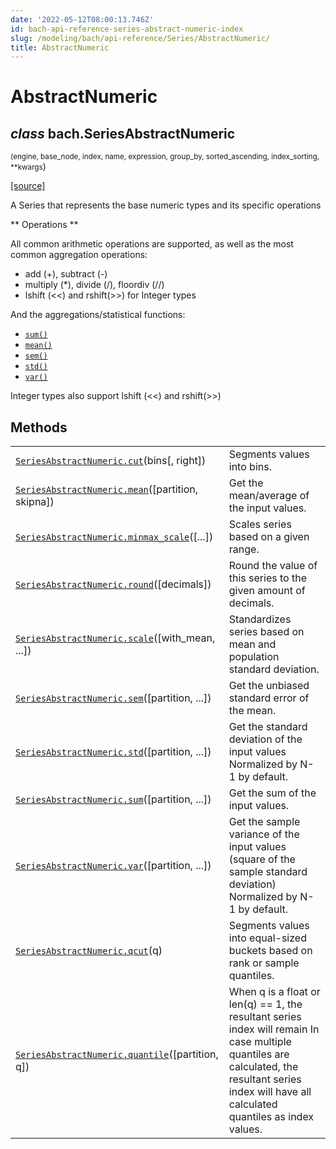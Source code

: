```yaml
---
date: '2022-05-12T08:00:13.746Z'
id: bach-api-reference-series-abstract-numeric-index
slug: /modeling/bach/api-reference/Series/AbstractNumeric/
title: AbstractNumeric
---
```


# AbstractNumeric

<div className="class">

## <span className="type-annotation"><em>class</em></span> <span className="additional-name">bach.</span><span className="name">SeriesAbstractNumeric</span>

<small className="parameter-list">(<span className="parameter" id="engine">engine</span>, <span className="parameter" id="base_node">base_node</span>, <span className="parameter" id="index">index</span>, <span className="parameter" id="name">name</span>, <span className="parameter" id="expression">expression</span>, <span className="parameter" id="group_by">group_by</span>, <span className="parameter" id="sorted_ascending">sorted_ascending</span>, <span className="parameter" id="index_sorting">index_sorting</span>, <span className="parameter" id="**">\*\*kwargs</span></small>)


&#8203;<span className="view-source">[[source]](https://github.com/objectiv/objectiv-analytics/blob/main/bach/bach/series/series_numeric.py)</span>

<div className="content">

A Series that represents the base numeric types and its specific operations

\*\* Operations \*\*

All common arithmetic operations are supported, as well as the most common aggregation operations:

* add (+), subtract (-)
* multiply (\*), divide (/), floordiv (//)
* lshift (<<) and rshift(>>) for Integer types

And the aggregations/statistical functions:

* [`sum()`](/modeling/bach/api-reference/Series/AbstractNumeric/bach.SeriesAbstractNumeric.sum.mdx)
* [`mean()`](/modeling/bach/api-reference/Series/AbstractNumeric/bach.SeriesAbstractNumeric.mean.mdx)
* [`sem()`](/modeling/bach/api-reference/Series/AbstractNumeric/bach.SeriesAbstractNumeric.sem.mdx)
* [`std()`](/modeling/bach/api-reference/Series/AbstractNumeric/bach.SeriesAbstractNumeric.std.mdx)
* [`var()`](/modeling/bach/api-reference/Series/AbstractNumeric/bach.SeriesAbstractNumeric.var.mdx)

Integer types also support lshift (<<) and rshift(>>)


</div>


</div>

## Methods

<div className="table-autosummary">

|                                                   |                                                                                                                                             |
| ------------------------------------------------- | ------------------------------------------------------------------------------------------------------------------------------------------ |
| [`SeriesAbstractNumeric.cut`](/modeling/bach/api-reference/Series/AbstractNumeric/bach.SeriesAbstractNumeric.cut.mdx)(bins[, right])          | Segments values into bins.                                                                                                                  |
| [`SeriesAbstractNumeric.mean`](/modeling/bach/api-reference/Series/AbstractNumeric/bach.SeriesAbstractNumeric.mean.mdx)([partition, skipna])   | Get the mean/average of the input values.                                                                                                   |
| [`SeriesAbstractNumeric.minmax_scale`](/modeling/bach/api-reference/Series/AbstractNumeric/bach.SeriesAbstractNumeric.minmax_scale.mdx)([...])         | Scales series based on a given range.                                                                                                       |
| [`SeriesAbstractNumeric.round`](/modeling/bach/api-reference/Series/AbstractNumeric/bach.SeriesAbstractNumeric.round.mdx)([decimals])           | Round the value of this series to the given amount of decimals.                                                                             |
| [`SeriesAbstractNumeric.scale`](/modeling/bach/api-reference/Series/AbstractNumeric/bach.SeriesAbstractNumeric.scale.mdx)([with_mean, ...])     | Standardizes series based on mean and population standard deviation.                                                                        |
| [`SeriesAbstractNumeric.sem`](/modeling/bach/api-reference/Series/AbstractNumeric/bach.SeriesAbstractNumeric.sem.mdx)([partition, ...])       | Get the unbiased standard error of the mean.                                                                                                |
| [`SeriesAbstractNumeric.std`](/modeling/bach/api-reference/Series/AbstractNumeric/bach.SeriesAbstractNumeric.std.mdx)([partition, ...])       | Get the standard deviation of the input values Normalized by N-1 by default.                                                                |
| [`SeriesAbstractNumeric.sum`](/modeling/bach/api-reference/Series/AbstractNumeric/bach.SeriesAbstractNumeric.sum.mdx)([partition, ...])       | Get the sum of the input values.                                                                                                            |
| [`SeriesAbstractNumeric.var`](/modeling/bach/api-reference/Series/AbstractNumeric/bach.SeriesAbstractNumeric.var.mdx)([partition, ...])       | Get the sample variance of the input values (square of the sample standard deviation) Normalized by N-1 by default.                         |
| [`SeriesAbstractNumeric.qcut`](/modeling/bach/api-reference/Series/AbstractNumeric/bach.SeriesAbstractNumeric.qcut.mdx)(q)                     | Segments values into equal-sized buckets based on rank or sample quantiles.                                                                 |
| [`SeriesAbstractNumeric.quantile`](/modeling/bach/api-reference/Series/AbstractNumeric/bach.SeriesAbstractNumeric.quantile.mdx)([partition, q])    | When q is a float or len(q) == 1, the resultant series index will remain In case multiple quantiles are calculated, the resultant series index will have all calculated quantiles as index values.  |


</div>
